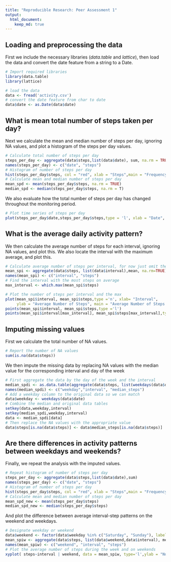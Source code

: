 ```yaml
---
title: "Reproducible Research: Peer Assessment 1"
output: 
  html_document:
    keep_md: true
---
```



## Loading and preprocessing the data
First we include the necessary libraries (*data.table* and *lattice*), then load the data and convert the date feature from a string to a Date.
```r
# Import required libraries
library(data.table)
library(lattice)

# load the data
data <- fread('activity.csv')
# convert the date feature from char to date
data$date <- as.Date(data$date)
```


## What is mean total number of steps taken per day?
Next we calculate the mean and median number of steps per day, ignoring NA values, and plot a histogram of the steps per day values.
```r
# Calculate total number of steps per day
steps_per_day <- aggregate(data$steps,list(data$date), sum, na.rm = TRUE)
names(steps_per_day) <- c("date", "steps")
# Histogram of number of steps per day
hist(steps_per_day$steps, col = "red", xlab = "Steps",main = "Frequency of number of steps")
# Calculate mean and median number of steps per day
mean_spd <- mean(steps_per_day$steps, na.rm = TRUE)
median_spd <- median(steps_per_day$steps, na.rm = T)
```
We also evaluate how the total number of steps per day has changed throughout the monitoring period.
```r
# Plot time series of steps per day
plot(steps_per_day$date,steps_per_day$steps,type = 'l', xlab = "Date", ylab = "Number of Steps", main = "Number of steps over time")
```

## What is the average daily activity pattern?
We then calculate the average number of steps for each interval, ignoring NA values, and plot this. We also locate the interval with the maximum average, and plot this.
```r
# Calculate average number of steps per interval, for now just omit the NA values
mean_spi <- aggregate(data$steps, list(data$interval),mean, na.rm=TRUE)
names(mean_spi) <- c("interval", "steps")
# Find the interval with the most steps on average
max_interval <- which.max(mean_spi$steps)

# Plot the number of steps per interval and the max
plot(mean_spi$interval, mean_spi$steps,type ='n', xlab= "Interval", 
     ylab = "Average Number of Steps", main = "Average Number of Steps per Interval")
points(mean_spi$interval, mean_spi$steps,type ='l')
points(mean_spi$interval[max_interval], mean_spi$steps[max_interval],type ='o', col ="red")
```

## Imputing missing values
First we calculate the total number of NA values.
```r
# Report the number of NA values
sum(is.na(data$steps))
```
We then impute the missing data by replacing NA values with the median value for the corresponding interval and day of the week
```r
# First aggregate the data by the day of the week and the interval
median_spdi <- as.data.table(aggregate(data$steps, list(weekdays(data$date),data$interval),median,na.rm=TRUE))
names(median_spdi) <- c("weekday","interval", "median_steps")
# Add a weekday column to the original data so we can match
data$weekday <- weekdays(data$date)
# Combine the median and original data tables
setkey(data,weekday,interval)
setkey(median_spdi,weekday,interval)
data <- median_spdi[data] 
# Then replace the NA values with the appropriate value
data$steps[is.na(data$steps)] <- data$median_steps[is.na(data$steps)]
```
## Are there differences in activity patterns between weekdays and weekends?
Finally, we repeat the analysis with the imputed values.
```r
# Repeat histogram of number of steps per day
steps_per_day <- aggregate(data$steps,list(data$date),sum)
names(steps_per_day) <- c("date", "steps")
# Histogram of number of steps per day
hist(steps_per_day$steps, col = "red", xlab = "Steps",main = "Frequency of number of steps")
# Calculate mean and median number of steps per day
mean_spd_new <- mean(steps_per_day$steps)
median_spd_new <- median(steps_per_day$steps)
```
And plot the difference between average interval-step patterns on the weekend and weekdays.
```r
# Designate weekday or weekend
data$weekend <- factor(data$weekday %in% c("Saturday", "Sunday"), labels = c("Weekday","Weekend"))
mean_spiw <- aggregate(data$steps, list(data$weekend,data$interval), mean)
names(mean_spiw) <- c("weekend", "interval", "steps") 
# Plot the average number of steps during the week and on weekends
xyplot( steps~interval | weekend, data = mean_spiw, type='l',ylab = "Number of Steps", xlab = "Interval")
```